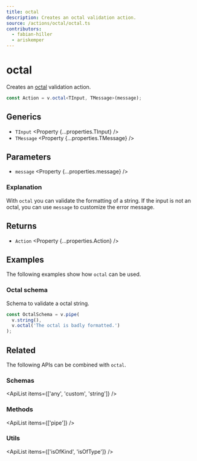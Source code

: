 ```yaml
---
title: octal
description: Creates an octal validation action.
source: /actions/octal/octal.ts
contributors:
  - fabian-hiller
  - ariskemper
---
```



# octal

Creates an [octal](https://en.wikipedia.org/wiki/Octal) validation action.

```ts
const Action = v.octal<TInput, TMessage>(message);
```

## Generics

- `TInput` <Property {...properties.TInput} />
- `TMessage` <Property {...properties.TMessage} />

## Parameters

- `message` <Property {...properties.message} />

### Explanation

With `octal` you can validate the formatting of a string. If the input is not an octal, you can use `message` to customize the error message.

## Returns

- `Action` <Property {...properties.Action} />

## Examples

The following examples show how `octal` can be used.

### Octal schema

Schema to validate a octal string.

```ts
const OctalSchema = v.pipe(
  v.string(),
  v.octal('The octal is badly formatted.')
);
```

## Related

The following APIs can be combined with `octal`.

### Schemas

<ApiList items={['any', 'custom', 'string']} />

### Methods

<ApiList items={['pipe']} />

### Utils

<ApiList items={['isOfKind', 'isOfType']} />
